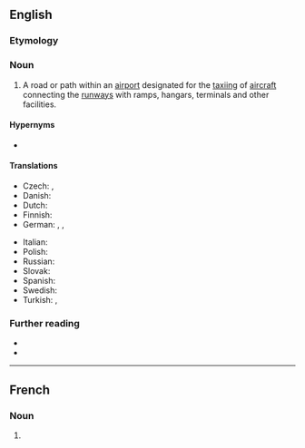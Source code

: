 ==English==

===Etymology===
{{compound|en|taxi|way}}

===Noun===
{{en-noun}}

# {{lb|en|aviation}} A road or path within an [[airport]] designated for the [[taxiing]] of [[aircraft]] connecting the [[runways]] with ramps, hangars, terminals and other facilities.

====Hypernyms====
* {{l|en|way}}

====Translations====
{{trans-top|road or path on an airport for taxiing}}
* Czech: {{t|cs|pojezdová dráha|f}}, {{t|cs|pojížděčka|f}}
* Danish: {{t|da|rullevej}}
* Dutch: {{t+|nl|taxibaan}}
* Finnish: {{t+|fi|rullaustie}}
* German: {{t+|de|Rollbahn|f}}, {{t+|de|Rollfeld|n}}, {{t|de|Rollweg|m}}
{{trans-mid}}
* Italian: {{t|it|pista di rullaggio|f}}
* Polish: {{t|pl|droga kołowania|f}}
* Russian: {{t|ru|рулежная дорожка}}
* Slovak: {{t|sk|rolovacia dráha|f}}
* Spanish: {{t|es|calle de rodaje}}
* Swedish: {{t+|sv|taxibana|c}}
* Turkish: {{t|tr|taksirut}}, {{t|tr|taksi yolu}}
{{trans-bottom}}

===Further reading===
* {{R:OneLook}}
* {{pedia}}
----
==French==

===Noun===
{{fr-noun|m}}

# {{l|en|taxiway}}
#: {{syn|fr|voie de circulation}}